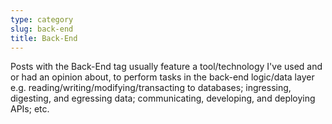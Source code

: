 ```yaml
---
type: category
slug: back-end
title: Back-End
---
```

Posts with the Back-End tag usually feature a tool/technology I've used and or had an opinion about, to perform tasks in the back-end logic/data layer e.g. reading/writing/modifying/transacting to databases; ingressing, digesting, and egressing data; communicating, developing, and deploying APIs; etc.

